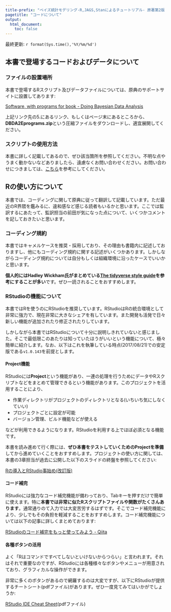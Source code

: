 ```yaml
---
title-prefix: "ベイズ統計モデリング-R,JAGS,Stanによるチュートリアル- 原著第2版 サポートサイト"
pagetitle: "コードについて"
output:
  html_document:
    toc: false
---
```


最終更新: `r format(Sys.time(),'%Y/%m/%d')`

## 本書で登場するコードおよびデータについて

### ファイルの設置場所

本書で登場するRスクリプト及びデータファイルについては、原典のサポートサイトに設置してあります:

[Software, with programs for book - Doing Bayesian Data Analysis](https://sites.google.com/site/doingbayesiandataanalysis/software-installation)

上記リンク先の5.にあるリンク、もしくはページ末にあるところから、**DBDA2Eprograms.zip**という圧縮ファイルをダウンロードし、適宜展開してください。

### スクリプトの使用方法

本書に詳しく記載してあるので、ぜひ該当箇所を参照してください。不明な点やうまく動かないなどありましたら、遠慮なくお問い合わせください。お問い合わせにつきましては、[こちら](about.html#contact)を参考にしてください。

## Rの使い方について

本書では、コーディングに関して原典に従って翻訳して記載しています。ただ最近のR界隈を鑑みるに、違和感など感じる読者もいるかと思います。ここでは監訳するにあたって、監訳担当の前田が気になった点について、いくつかコメントを記しておきたいと思います。

### コーディング規約

本書ではキャメルケースを推奨・採用しており、その理由も書籍内に記述しておりますし、他にもコーディング規約に関する記述がいくつかあります。しかしながらコーディング規約については自分もしくは組織環境に沿ったケースでいいかと思います。

**個人的にはHadley Wickham氏がまとめている[The tidyverse style guide](http://style.tidyverse.org/)を参考にすることが多い**です。ぜひ一読されることをおすすめします。

### RStudioの機能について

本書ではRを使うのにRStudioを推奨しています。RStudioはRの統合環境として非常に強力で、現在非常に大きなシェアを有しています。また開発も活発で日々新しい機能が追加されたり修正されたりしています。

しかしながら本書ではRStudioについて十分に説明しきれていないと感じました。そこで最低限このあたりは知っていたほうがいいという機能について、極々簡単に紹介します。なお、以下はこれを執筆している時点(2017/08/21)での安定版である`v1.0.143`を前提とします。

#### Project機能

RStudioには**Project**という機能があり、一連の処理を行うためにデータやRスクリプトなどをまとめて管理できるという機能があります。このプロジェクトを活用することにより、

- 作業ディレクトリがプロジェクトのディレクトリとなる(いちいち気にしなくていい)
- プロジェクトごとに設定が可能
- バージョン管理、ビルド機能などが使える

などが利用できるようになります。RStudioを利用する上でほぼ必須となる機能です。

本書を読み進めて行く際には、**ぜひ本書をテストしていくためのProjectを準備**してから進めていくことをおすすめします。プロジェクトの使い方に関しては、本書の3章担当が過去に公開した以下のスライドの終盤を参照してください:

[Rの導入とRStudio事始め(改訂版)](https://www.slideshare.net/TakashiYamane1/rrstudio)

#### コード補完

RStudioには強力なコード補完機能が備わっており、Tabキーを押すだけで簡単に使えます。特に**本書では非常に似たRスクリプトファイルや関数がたくさんあります**。通常通りのて入力では大変苦労するはずです。そこでコード補完機能により、少しでもその負担を軽減することをおすすめします。コード補完機能については以下の記事に詳しくまとめております:

[RStudioのコード補完をもっと使ってみよう - Qiita](http://qiita.com/kazutan/items/4be49fbacb8c3d6c0f44)

#### 各種ボタンの活用

よく「Rはコマンドですべてしないといけないからつらい」と言われます。それはそれで重要なのですが、RStudioには各種様々なボタンやメニューが用意されており、グラフィカルな操作ができます。

非常に多くのボタンがあるので網羅するのは大変ですが、以下にRStudioが提供するチートシート(pdfファイル)があります。ぜひ一度見てみてはいかがでしょうか:

[RStudio IDE Cheat Sheet](https://www.rstudio.com/wp-content/uploads/2016/01/rstudio-IDE-cheatsheet.pdf)(pdfファイル)
